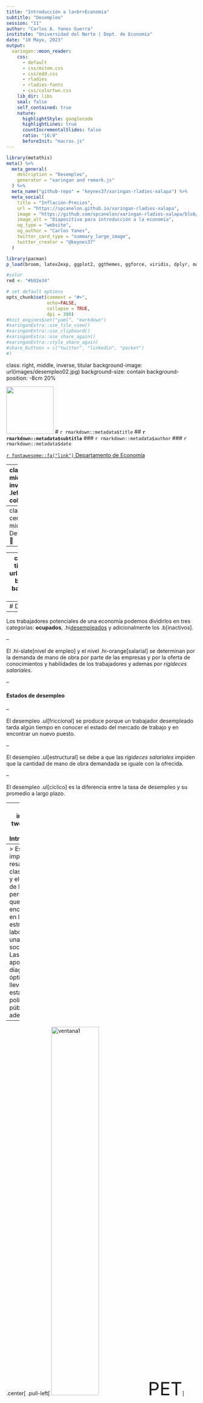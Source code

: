 ```yaml
---
title: "Introducción a la<br>Economía"
subtitle: "Desempleo"
session: "11"
author: "Carlos A. Yanes Guerra"
institute: "Universidad del Norte | Dept. de Economía"
date: "18 Mayo, 2023"
output:
  xaringan::moon_reader:
    css: 
      - default
      - css/mitem.css
      - css/edd.css
      - rladies
      - rladies-fonts
      - css/colortwo.css
    lib_dir: libs
    seal: false
    self_contained: true
    nature:
      highlightStyle: googlecode
      highlightLines: true
      countIncrementalSlides: false
      ratio: "16:9"
      beforeInit: "macros.js"
---
```


```r
library(metathis)
meta() %>%
  meta_general(
    description = "Desempleo",
    generator = "xaringan and remark.js"
  ) %>% 
  meta_name("github-repo" = "keynes37/xaringan-rladies-xalapa") %>% 
  meta_social(
    title = "Inflación-Precios",
    url = "https://spcanelon.github.io/xaringan-rladies-xalapa",
    image = "https://github.com/spcanelon/xaringan-rladies-xalapa/blob/master/xaringan-rladies-xalapa-general.png",
    image_alt = "Diapositiva para introducción a la economía",
    og_type = "website",
    og_author = "Carlos Yanes",
    twitter_card_type = "summary_large_image",
    twitter_creator = "@keynes37"
  )
```

```r
library(pacman)
p_load(broom, latex2exp, ggplot2, ggthemes, ggforce, viridis, dplyr, magrittr, knitr, parallel, flextable, xaringanExtra, knitr, tidyverse, emo, fontawesome, datos, babynames, treemapify, shiny, kableExtra, plotly, econocharts, hrbrthemes, DiagrammeR)

#color
red <- "#b92e34"

# set default options
opts_chunk$set(comment = "#>",
               echo=FALSE,
               collapse = TRUE,
               dpi = 300)
#knit_engines$set("yaml", "markdown")
#xaringanExtra::use_tile_view()
#xaringanExtra::use_clipboard()
#xaringanExtra::use_share_again()
#xaringanExtra::style_share_again(
#share_buttons = c("twitter", "linkedin", "pocket")
#)
```

class: right, middle, inverse, titular
background-image: url(images/desempleo02.jpg)
background-size: contain
background-position: -8cm 20% 

<!--<img style="border-radius: 50%;" src="https://raw.githubusercontent.com/spcanelon/xaringan-rladies-xalapa/master/diapositivas/img/rladies-xalapa.jpg"
width="150px"/>-->
<img src="images/log1.png" width="125px"/>
# `r rmarkdown::metadata$title` 
## **`r rmarkdown::metadata$subtitle`**
### `r rmarkdown::metadata$author`
### `r rmarkdown::metadata$date`

[`r fontawesome::fa("link")` Departamento de Economía](https://www.uninorte.edu.co/en/web/economia)

---
class: middle, inverse
.left-column[

# 😓 

]

.right-column[
# Preguntas de las sesiones anteriores?
]
---
class: center, middle
# Desempleo 🥶

----

---
class: left, middle, inverse, titular
background-image: url(images/desempleo01.jpg)
background-size: contain
background-position: 10cm 60% 

## Desempleo

#### Estado de insatisfacción
#### Deseo por sentirse
#### útil y productivo.

---
# Definición

--

Los trabajadores potenciales de una economía podemos dividirlos en tres categorías: **ocupados**, .hi[desempleados] y adicionalmente los .b[inactivos].

--

El .hi-slate[nivel de empleo] y el nivel .hi-orange[salarial] se determinan por la demanda de mano de obra por parte de las empresas y por la oferta de conocimientos y habilidades de los trabajadores y ademas por *rigideces salariales*.

--

#### Estados de desempleo

--

El desempleo .ul[friccional] se produce porque un trabajador desempleado tarda algún tiempo en conocer el estado del mercado de trabajo y en encontrar un nuevo puesto.

--

El desempleo .ul[estructural] se debe a que las *rigideces salariales* impiden que la cantidad de mano de obra demandada se iguale con la ofrecida.

--

El desempleo .ul[cíclico] es la diferencia entre la tasa de desempleo y su promedio a largo plazo.


---
class: inverse, two-colors
# Introducción
----
> Es muy importante resaltar la clasificación y el cálculo de las personas que se encuentran en la estructura laboral de una sociedad. Las métricas apoyan un diagnostico óptimo que lleva a establecer politicas públicas adecuadas.

--

.center[
.pull-left[
<img src="https://media.giphy.com/media/VHqNByVFRv1vEmg4qN/giphy.gif" width="50%"
alt="ventana1"/>
<font size="+5">PET</font>
]

.pull-right[
<img src="https://media.giphy.com/media/3oEduJ2WO798q5C06I/giphy.gif" width="50%"
alt="ventana2"/>
<font size="+5">PEA + PEI</font>
]
]
---
class: inverse, two-colors
# Introducción

--

.pull-right[
+ .orange[PET]: Población en edad a trabajar
  + Urbano 12 años
  + Rural 10 años (desde los 8)
<br/>
+ .orange[PEA]: Incluye a quienes trabajan o están buscando empleo en el período de referencia. 
  + Disponibilidad de trabajo
  
+ .orange[PEA]: Población Económicamente inactiva. 
  + Amas de casa, pensionados, discapacitados, rentistas.
  + "No tienen interés de trabajar".
]

---
class: inverse, two-colors
# Introducción

--

La clasificación hace útil las métricas de saber como laboralmente estamos
<br/>
<br/>
<br/>
<br/>

--

.center[
.pull-left[
<img src="https://media.giphy.com/media/labPQbLpDXReabqnWI/giphy.gif" width="70%"
alt="ventana3"/>
<font size="+5">Ocupados</font>
]

.pull-right[
<img src="https://media.giphy.com/media/xThuWeSDcdLmhvSuXu/giphy.gif" width="89%"
alt="ventana2"/>
<font size="+5">Desempleados</font>
]
]
---
# Introducción

--

### Recuerde entonces

--

.hi[Trabajadores potenciales]

--

Todos los miembros de una población menos:

+ Menores de 12 años (urbano) y 10 años rurales.
+ Militares activos.
+ Personas hospitalizadas (cuidados intensivos) o encarceladas.

--

Los trabajadores .hi[potenciales] se pueden clasificar entonces como:

1. **Ocupados**: personas con un trabajo remunerado a tiempo parcial o completo.

2.  **Desempleados**: personas sin un trabajo pero que buscan uno activamente.

3. **Inactivos**: personas sin un trabajo y que no buscan uno activamente.

---
class: inverse, middle, center
background-image: url(https://upload.wikimedia.org/wikipedia/commons/6/60/Shuriken_%28Naruto%29.svg)
background-size: contain

# Intentemos responder a lo siguiente


---
# Preguntas 😧

--

**¿Cómo clasificaría a las siguientes personas?**

--

`r fa("faucet", fill="blue")` Electricista de Aire-co.

--

`r fa("faucet", fill="blue")` Empleado de servicios generales a tiempo parcial.

--

`r fa("faucet", fill="blue")` Ex-trabajador del sector industrial buscando trabajo.

--

`r fa("faucet", fill="blue")` Ex-trabajador del sector industrial con una baja indefinida.

--

`r fa("faucet", fill="blue")` Estudiante universitario a tiempo completo.

--

`r fa("faucet", fill="blue")` Abuela pensionada.

--

`r fa("faucet", fill="blue")` Padre, amo de casa.

---
# Preguntas 😧

--

**Pregunta general:** Si la tasa de desempleo disminuye en un 3% con respecto al mismo mes del año pasado, podríamos decir que surge de

--

> **A.** Una recesión, cuando las empresas tienden a despedir trabajadores.<br/>
> **B.** Una expansión, cuando las empresas tienden a contratar trabajadores.<br/>
> **C.** Un “periodo normal” cuando las empresas hacen las dos cosas (contratar y despedir) y ajustan sus nomina.<br/>
> **D.** Un decreto de presidencia de la república que le dice a las empresas que contraten mas trabajadores.

---
# Preguntas 😧



**Pregunta general:** Si la tasa de desempleo disminuye en un 3% con respecto al mismo mes del año pasado, podríamos decir que surge de



> **A.** Una recesión, cuando las empresas tienden a despedir trabajadores.<br/>
> .hi[**B.** Una expansión, cuando las empresas tienden a contratar trabajadores.]<br/>
> **C.** Un “periodo normal” cuando las empresas hacen las dos cosas (contratar y despedir) y ajustan sus nomina.<br/>
> **D.** Un decreto de presidencia de la república que le dice a las empresas que contraten mas trabajadores.

---
# Preguntas 😧

--

**Pregunta general:** Si las personas que trabajan en cierto país son de 23'415.200 y las desempleadas alcanzan a ser de 2'575.672. La tasa de desempleo viene a ser:

--

> **A.** Alta (dos dígitos), un 11%.<br/>
> **B.** Alta (dos dígitos), un 18%.<br/>
> **C.** Baja (un dígito), un 7.8%.<br/>
> **D.** Normal (un dígito), un 3.4%.

---
# Preguntas 😧



**Pregunta general:** Si las personas que trabajan en cierto país son de 23'415.200 y las desempleadas alcanzan a ser de 2'575.672. La tasa de desempleo viene a ser:



> .hi[**A.** Alta (dos dígitos), un 11%.]<br/>
> **B.** Alta (dos dígitos), un 18%.<br/>
> **C.** Baja (un dígito), un 7.8%.<br/>
> **D.** Normal (un dígito), un 3.4%.

---
# Preguntas 😧

--

**Pregunta general:** Si la tasa de desempleo nunca llega a ser cero (0%), esto se debe a:

--

> **A.** La tasa cíclica de la economía.<br/>
> **B.** La tasa estructural de la economía.<br/>
> **C.** La tasa de interés de la economía.<br/>
> **D.** La tasa friccional de la economía.

---
# Preguntas 😧



**Pregunta general:** Si la tasa de desempleo nunca llega a ser cero (0%), esto se debe a:



> **A.** La tasa cíclica de la economía.<br/>
> **B.** La tasa estructural de la economía.<br/>
> **C.** La tasa de interés de la economía.<br/>
> .hi[**D.** La tasa friccional de la economía.]


---
class: inverse, middle, center
background-image: url(https://upload.wikimedia.org/wikipedia/commons/7/7e/Mudra-Naruto-KageBunshin.svg)
background-size: contain

# Como calculamos a los desempleados 🤔

---
# Desempleados

--

Tome como referencia la formula de:

--

<font size="+5">$$TD=\frac{Desempleados}{PEA}$$</font>

--

> Digamos que por un momento una economía tiene 1'945.626 personal actualmente desempleadas y buscando trabajo y la población economicamente activa alcanza a ser de 11'378.945 ciudadano, cuánto es su tasa de desempleo?

--

<font size="+5">$$TD=\frac{1'945.626}{11'378.945}= 17.1\%$$</font>

---
class: inverse, middle, right
background-image: url(https://upload.wikimedia.org/wikipedia/commons/7/7e/Mudra-Naruto-KageBunshin.svg)
background-size: contain

# ¿Cuantos desempleados debo tener para poseer una tasa de 5.5%?

---
# Desempleados

--

<font size="+5">$$5.5\%=\frac{Desempleados?}{11'378.945}$$</font>

--

<font size="+5">$$11'378.945\times 5.5\%=625.842$$</font>

--

LUEGO HAY QUE CONSEGUIRLE TRABAJO A:<br/> 

<center>
<font size="+5">1'319.784 personas</font>
</center>

---
# Desempleados

--

Podemos aun encontrar otras clasificaciones de la estructura del empleo y estas parten del concepto de .hi[DESEMPLEADOS].

--

.pull-left[
+ .hi-slate[Desempleo oculto]: Aquellos que no buscaron trabajo el ultimo mes pero si los 12 meses antes.
]

--

.pull-right[
+ .hi-slate[Desempleo abierto]: Aquellos que buscaron trabajo el ultimo mes.
]

---
class: classificator

.mi-cuadro[Los **empleados** también poseen ciertas características que los clasifican y diferencian de los otros conceptos]

---
# Tipos de ocupados

--

.pull-left[
+ .hi[Plenamente ocupados]: Aquellos individuos que no desean trabajar **mas** estando empleados.
]

--

.pull-right[
+ .hi[Subempleados]: De acuerdo a lo que hacen:

`r fa("fighter-jet")` Por .ul[competencia]: Aquellas personas que laboran en actividades distintas a las que fue formado. _P.e_ Economista manejando un taxi.

`r fa("fighter-jet")` Por .ul[insuficiencia de horas]: Aquellos que deseean trabajar mas horas de las que han sido pactadas por su empleador y no pueden.

`r fa("fighter-jet")` Por .ul[insuficiencia de ingresos]: Si en el sitio donde trabaja no cuenta con los recursos y elementos para realizar sus labores de acuerdo a lo que opta o desea hacer en ese trabajo.

]
---
# Tipos de ocupados

--

<img src="Images/Ex3.PNG" width="820"/>
<br>
Fuente: Lora y Prada (2013)

---
class: inverse, middle, center
background-image: url(https://upload.wikimedia.org/wikipedia/commons/7/7e/Mudra-Naruto-KageBunshin.svg)
background-size: contain

# Qué otras formulas adicionales hay para esto? 😠

---
# Formulas e indicadores del mercado laboral

--

### Formulas adicionales

--

<font size="+5">$$TBP=\frac{PEA}{PT}\times 100$$</font>

> Esta tasa nos indica la carga que tiene la oferta laboral en el país. Una tasa mayor nos indica 

--

<font size="+5">$$TGP=\frac{PEA}{PET}\times 100$$</font>

> A diferencia de la anterior nos dice mejor cuantos estan en disposición a trabajar.

---
# Formulas e indicadores del mercado laboral

--

### Formulas adicionales

--


<font size="+5">$$TS=\frac{Subempleados}{PEA}\times 100$$</font>

> La tasa de subempleo es otro indicador sustancioso. Esperamos siempre que sea bajo. Una economía con alto subempleo no lleva al bienestar al resto de habitantes

--

<font size="+5">$$TO=\frac{Ocupados}{PET}\times 100$$</font>

> La tasa de ocupación nos dice cuantos estan ocupados realmente en nuestra economía. 

---
# Formulas e indicadores del mercado laboral

--

```R
Car <- c("TGP", "TO", "TD")
A_2022 <- c(63.5, 55.8, 12.1)
A_2023 <- c(64.3, 57.9, 10)
data <- data.frame(Car, A_2022, A_2023)

data_long<- data%>%
  gather("Periodo", "Valor", -Car)

# Crear el gráfico de barras
ggplot(data_long, aes(x=Car, y=Valor, fill=Periodo))+
  geom_col(position = "dodge")+
  scale_fill_manual(
    "Periodo",
    labels = c("2022", "2023"),
    values = c("darkslategray","#f92672"))+
  labs(x = "Indicadores", y = "Porcentaje (%)", title = "Comparación de Indicadores del Mercado Marzo 2022 vs. 2023",
       subtitle = "DANE Abril 2023") +
  ggthemes::theme_pander(base_size = 17) +
  theme(legend.position = "right")
```

---
# Formulas e indicadores del mercado laboral

--

### Grupo especifico

--

```r
tabla <- data.frame(
  Car = c("Hombres", "Hombres", "Hombres"),
  Edad = c("12-19", "20-29", "30 y mas"),
  Formula = c("204.042/1.201.902", "370.773/3.267.355", "486.833/8.652.150"),
  Desempleo= c("16.98%", "11.35%", "5.63%")
)
kable(tabla, align = "c", format = "html", escape = F,
      col.names = c(
        " ",
        "Grupo de edad",
        "D.sub[i]/PEA.sub[i]",
        "Tasa específica de desempleo"
      )) %>%
  kable_styling(bootstrap_options = "striped", full_width = F)%>%
  collapse_rows(columns = 1,
                valign = "middle")
```


---
class: inverse, middle

# Como contrata una firma 😮

---
# Como contrata una firma

--

Suponga por un momento que usted produce y vende caja de .hi[Bananos] y el precio es de $7 y los salarios que usted paga -*por el mercado trabajo*- es de 3000 por mes, .b[Cuántos trabajadores debe contratar?]

--

```R
data.frame(
  v1 = c(0, 1, 2, 3, 4, 5),
  v2 = c(0, 1000, 1900, 2200, 2400, 2600),
  v3 = c("", "", "", "", "", ""),
  v4 = c("", "", "", "", "", ""),
  v5 = c("$3000", "$3000", "$3000", "$3000", "$3000", "$3000")
) %>% kable(
  escape = F,
  col.names = c("Trabajadores (L)", "Bananos (Q)", "Producto Marginal", "Producto Marginal &times; P", "Salario"),
  align = c("c", "c", "c", "c", "c")#,
) %>%
row_spec(1:6, color = red) %>%
row_spec(1:6, extra_css = "line-height: 110%;")
```
---
# Como contrata una firma


Suponga por un momento que usted produce y vende caja de .hi[Bananos] y el precio es de $7 y los salarios que usted paga -*por el mercado trabajo*- es de 3000 por mes, .b[Cuántos trabajadores debe contratar?]


```R
data.frame(
    v1 = c(0, 1, 2, 3, 4, 5),
  v2 = c(0, 1000, 1900, 2200, 2400, 2500),
  v3 = c("&mdash;", 1000, 900, 300, 200, 100),
  v4 = c("", "", "", "", "", ""),
  v5 = c("$3000", "$3000", "$3000", "$3000", "$3000", "$3000")
) %>% kable(
  escape = F,
  col.names = c("Trabajadores (L)", "Bananos (Q)", "Producto Marginal", "Producto Marginal &times; P", "Salario"),
  align = c("c", "c", "c", "c", "c")#,
) %>%
row_spec(1:6, color = red) %>%
row_spec(1:6, extra_css = "line-height: 110%;")
```

---
# Como contrata una firma


Suponga por un momento que usted produce y vende caja de .hi[Bananos] y el precio es de $7 y los salarios que usted paga -*por el mercado trabajo*- es de 3000 por mes, .b[Cuántos trabajadores debe contratar?]


```R
data.frame(
    v1 = c(0, 1, 2, 3, 4, 5),
  v2 = c(0, 1000, 1900, 2200, 2400, 2500),
  v3 = c("&mdash;", 1000, 900, 300, 200, 100),
  v4 = c("&mdash;", "7000", "6300", "2100", "1400", "700"),
  v5 = c("$3000", "$3000", "$3000", "$3000", "$3000", "$3000")
) %>% kable(
  escape = F,
  col.names = c("Trabajadores (L)", "Bananos (Q)", "Producto Marginal", "Producto Marginal &times; P", "Salario"),
  align = c("c", "c", "c", "c", "c")#,
) %>%
row_spec(1:6, color = red) %>%
row_spec(1:6, extra_css = "line-height: 110%;")
```

--

La clave siempre será: 

.hi-blue[**Pensando marginalmente:**] Se mantiene el contrato siempre que .hi[Producto Marginal &times; P] $\geq$ .blue[**Salarios**].

--

Por ende, la mejor manera es .hi[contratar] solo **2 Personas**.

---
class: inverse, middle, center
background-image: url(https://media.giphy.com/media/DAtJCG1t3im1G/giphy.gif)
background-size: cover

---
# Bibliografía

`r fa('book')` Lora, E., & Prada, S. I. (2008). *Técnicas de medición económica*. Metodología y aplicaciones en Colombia, ICESI.

`r fa('book')` Mateer, D., & Coppock, L. (2021). *Principles of Microeconomics.* WW Norton & Company.

`r fa('book')` Acemoglu, D., Laibson, D., & List, J. A. (2017). *Economía*. Antoni Bosch editor.

`r fa('book')` Informes de desempleo DANE 2021 y 2022 

---
name: adios
class: middle, inverse

.pull-left[
# **¡Gracias!**
<br/>
## Desempleo

### Este es el final del curso
]

.pull-right[
.right[
<img style="border-radius: 50%;"
src="https://avatars.githubusercontent.com/u/39503983?v=4"
width="150px" />

[`r fontawesome::fa("link")` Syllabus/ Curso](https://pomelo.uninorte.edu.co/pls/prod/bwckctlg.p_disp_course_detail?cat_term_in=202210&subj_code_in=ECO&crse_numb_in=0010)<br/>
[`r fontawesome::fa("twitter")` @keynes37](https://twitter.com/keynes37)<br/>
[`r fontawesome::fa("paper-plane")` cayanes@uninorte.edu.co](mailto:cayanes@uninorte.edu.co)
]
]

???
¡Gracias por tu atención! 
En este momento me encantaría tomar preguntas y si me quieren contactar no olviden enviar un email.







